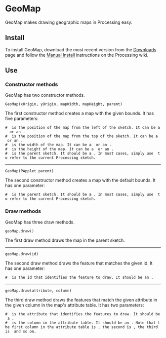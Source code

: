 =GeoMap=

GeoMap makes drawing geographic maps in Processing easy.

==Install==

To install GeoMap, download the most recent version from the [http://code.google.com/p/gicentre-geomap/downloads/list Downloads] page and follow the [http://wiki.processing.org/w/How_to_Install_a_Contributed_Library Manual Install] instructions on the Processing wiki.

==Use==

===Constructor methods===

GeoMap has two constructor methods.

<code language="processing">GeoMap(xOrigin, yOrigin, mapWidth, mapHeight, parent)</code>

The first constructor method creates a map with the given bounds. It has five parameters:

 # {{{xOrigin}}} is the position of the map from the left of the sketch. It can be a {{{float}}} or an {{{int}}}.
 # {{{yOrigin}}} is the position of the map from the top of the sketch. It can be a {{{float}}} or an {{{int}}}.
 # {{{mapWidth}}} is the width of the map. It can be a {{{float}}} or an {{{int}}}.
 # {{{mapHeight}}} is the height of the map. It can be a {{{float}}} or an {{{int}}}.
 # {{{parent}}} is the parent sketch. It should be a {{{PApplet}}}. In most cases, simply use {{{this}}} to refer to the current Processing sketch.

----
<code language="processing">GeoMap(PApplet parent)</code>

The second constructor method creates a map with the default bounds. It has one parameter:

 # {{{parent}}} is the parent sketch. It should be a {{{PApplet}}}. In most cases, simply use {{{this}}} to refer to the current Processing sketch.

===Draw methods===

GeoMap has three draw methods.

<code language="processing">geoMap.draw()</code>

The first draw method draws the map in the parent sketch.

----
<code language="processing">geoMap.draw(id)</code>

The second draw method draws the feature that matches the given id. It has one parameter:

 # {{{id}}} is the id that identifies the feature to draw. It should be an {{{int}}}.

----
<code language="processing">geoMap.draw(attribute, column)</code>

The third draw method draws the features that match the given attribute in the given column in the map's attribute table. It has two parameters:

 # {{{attribute}}} is the attribute that identifies the features to draw. It should be a {{{String}}}.
 # {{{column}}} is the column in the attribute table. It should be an {{{int}}}. Note that the first column in the attribute table is {{{0}}}, the second is {{{1}}}, the third is {{{2}}} and so on.